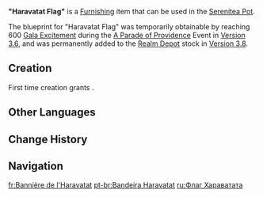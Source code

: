 {{Furnishing Infobox
|id             = 373383
|image          = Item Haravatat Flag.png
|category       = Landscape
|subcategory    = Ornament
|quality        = 4
|adeptal_energy = 90
|load           = 65
|reduced_load   = 47
|description    = A flag planted by the [[Akademiya]] during the [[Akademiya Extravaganza]]. This somber black variant represents [[Haravatat]], reflecting their solemn understanding in matters pertaining to linguistics and runes...
|mention        = Sumeru Akademiya;Haravatat
|blueprint      = [[Realm Depot]]<br>A Parade of Providence [[A Parade of Providence#Gala Excitement|Gala Excitement]]
}}
'''"Haravatat Flag"''' is a [[Furnishing]] item that can be used in the [[Serenitea Pot]].

The blueprint for "Haravatat Flag" was temporarily obtainable by reaching 600 [[A Parade of Providence#Gala Excitement|Gala Excitement]] during the [[A Parade of Providence]] Event in [[Version 3.6]], and was permanently added to the [[Realm Depot]] stock in [[Version 3.8]].

==Creation==
First time creation grants {{Item|Trust|24|x=90}}.
{{Recipe
|type          = Creation
|time          = 16h
|Adhigama Wood = 6
|Fabric        = 6
|sort          = Adhigama Wood;Fabric
}}

==Other Languages==
{{Other Languages
|en        = "Haravatat Flag"
|zhs       = 「室罗婆耽之旗」
|zhs_rm    = "Shìluópódān zhī Qí"
|zht       = 「室羅婆耽之旗」
|zht_rm    = "Shìluópódān zhī Qí"
|zh_tl     = "Flag of Haravatat"
|ja        = 「ハルヴァタットの旗」
|ja_rm     = "Haruvatatto no Hata"
|ja_tl     = "Haravatat Flag"
|ko        = 「하라바타트 깃발」
|ko_tl     = "Haravatat Flag"
|es        = Bandera de Haravatat
|es_tl     = Haravatat Flag
|fr        = Bannière de l'Haravatat
|fr_tl     = Haravatat Banner
|ru        = Флаг Хараватата
|ru_tl     = Haravatat Flag
|th        = "ธงคณะ Haravatat"
|th_rm     = 
|th_tl     = 
|vi        = Cờ Haravatat
|vi_tl     = 
|de        = „Flagge von Haravatat“
|de_tl     = "Flag of Haravatat"
|id        = Bendera Haravatat
|id_tl     = Haravatat Flag
|pt        = Bandeira Haravatat
|pt_tl     = Haravatat Flag
|tr        = "Haravatat Bayrağı"
|tr_tl     = 
|it        = Bandiera dell'Haravatat
|it_tl     = Flag of The Haravatat
}}

==Change History==
{{Change History|3.6}}

==Navigation==
{{Furnishing Navbox|exterior}}

[[fr:Bannière de l'Haravatat]]
[[pt-br:Bandeira Haravatat]]
[[ru:Флаг Хараватата]]